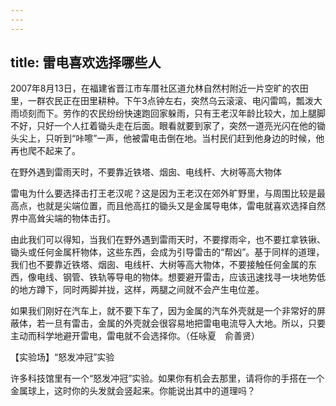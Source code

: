 ```yaml
---
---
---
```

title: 雷电喜欢选择哪些人
---




2007年8月13日，在福建省晋江市车厝社区道允林自然村附近一片空旷的农田里，一群农民正在田里耕种。下午3点钟左右，突然乌云滚滚、电闪雷鸣，瓢泼大雨顷刻而下。劳作的农民纷纷快速跑回家躲雨，只有王老汉年龄比较大，加上腿脚不好，只好一个人扛着锄头走在后面。眼看就要到家了，突然一道亮光闪在他的锄头尖上，只听到“咔嚓”一声，他被雷电击倒在地。当村民们赶到他身边的时候，他再也爬不起来了。

在野外遇到雷雨天时，不要靠近铁塔、烟囱、电线杆、大树等高大物体



雷电为什么要选择击打王老汉呢？这是因为王老汉在郊外旷野里，与周围比较是最高点，也就是尖端位置，而且他高扛的锄头又是金属导电体，雷电就喜欢选择自然界中高耸尖端的物体击打。

由此我们可以得知，当我们在野外遇到雷雨天时，不要撑雨伞，也不要扛拿铁锹、锄头或任何金属杆物体，这些东西，会成为引导雷击的“帮凶”。基于同样的道理，我们也不要靠近铁塔、烟囱、电线杆、大树等高大物体，不要接触任何金属的东西，像电线、钢管、铁轨等导电的物体。想要避开雷击，应该迅速找寻一块地势低的地方蹲下，同时两脚并拢，这样，两腿之间就不会产生电位差。

如果我们刚好在汽车上，就不要下车了，因为金属的汽车外壳就是一个非常好的屏蔽体，若一旦有雷击，金属的外壳就会很容易地把雷电电流导入大地。所以，只要主动而科学地避开雷电，雷电就不会选择你。（任咏夏　俞善贤）





【实验场】“怒发冲冠”实验

许多科技馆里有一个“怒发冲冠”实验。如果你有机会去那里，请将你的手搭在一个金属球上，这时你的头发就会竖起来。你能说出其中的道理吗？